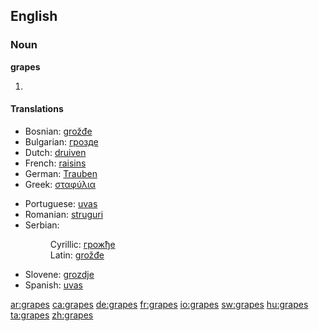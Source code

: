 ==English==

===Noun===
'''grapes'''

# {{plural of|[[grape]]}}

====Translations====
{{trans-top|plural of grape}}
* Bosnian: [[grožđe#Bosnian|grožđe]] {{n|p}}
* Bulgarian: [[грозде]] {{n|p}}
* Dutch: [[druiven]] {{f|p}}
* French: [[raisins]] {{m|p}}
* German: [[Trauben]] {{f|p}}
* Greek: [[σταφύλια]]
{{trans-mid}}
* Portuguese: [[uvas]] {{f|p}}
* Romanian: [[struguri]] {{m|p}}
* Serbian:
*: Cyrillic: [[грожђе#Serbian|грожђе]] {{n}} {{p}}
*: Latin: [[grožđe#Serbian|grožđe]] {{n}} {{p}}
* Slovene: [[grozdje]] {{n|p}}
* Spanish: [[uvas]] {{f|p}}
{{trans-bottom}}

[[ar:grapes]]
[[ca:grapes]]
[[de:grapes]]
[[fr:grapes]]
[[io:grapes]]
[[sw:grapes]]
[[hu:grapes]]
[[ta:grapes]]
[[zh:grapes]]